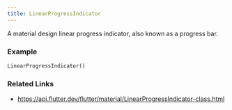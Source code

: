```yaml
---
title: LinearProgressIndicator
---
```


A material design linear progress indicator, also known as a progress bar.

### Example

```dart liveslice=LinearProgressIndicator
LinearProgressIndicator()
```

### Related Links
- https://api.flutter.dev/flutter/material/LinearProgressIndicator-class.html
